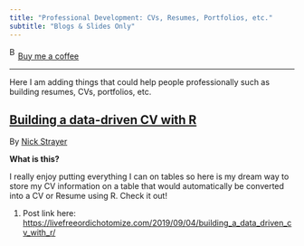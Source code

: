 ```yaml
---
title: "Professional Development: CVs, Resumes, Portfolios, etc."
subtitle: "Blogs & Slides Only"
---
```


<link href="https://fonts.googleapis.com/css?family=Cookie" rel="stylesheet"><a class="bmc-button" target="_blank" href="https://www.buymeacoffee.com/JoscelinRocha">![Buy me a coffee](https://cdn.buymeacoffee.com/buttons/bmc-new-btn-logo.svg){alt="Buy me a coffee" width="15" height="21"}Buy me a coffee</a>

------------------------------------------------------------------------

Here I am adding things that could help people professionally such as building resumes, CVs, portfolios, etc.

## [Building a data-driven CV with R](https://livefreeordichotomize.com/2019/09/04/building_a_data_driven_cv_with_r/)

By [Nick Strayer](https://livefreeordichotomize.com/2019/09/04/building_a_data_driven_cv_with_r/)

**What is this?**

I really enjoy putting everything I can on tables so here is my dream way to store my CV information on a table that would automatically be converted into a CV or Resume using R. Check it out!

1.  Post link here: <https://livefreeordichotomize.com/2019/09/04/building_a_data_driven_cv_with_r/>
